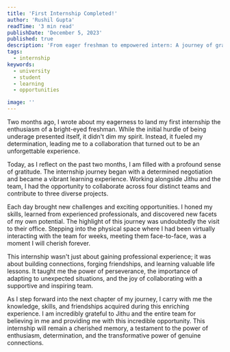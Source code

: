```yaml
---
title: 'First Internship Completed!'
author: 'Rushil Gupta'
readTime: '3 min read'
publishDate: 'December 5, 2023'
published: true
description: 'From eager freshman to empowered intern: A journey of gratitude filled with collaboration, learning, and unforgettable connections.'
tags:
  - internship
keywords:
  - university
  - student
  - learning
  - opportunities

image: ''
---
```


<BlogInfo frontmatter={frontmatter} />

Two months ago, I wrote about my eagerness to land my first internship the enthusiasm of a bright-eyed freshman. While the initial hurdle of being
underage presented itself, it didn't dim my spirit. Instead, it fueled my determination, leading me to a collaboration that turned out to be an
unforgettable experience.

Today, as I reflect on the past two months, I am filled with a profound sense of gratitude. The internship journey began with a determined negotiation
and became a vibrant learning experience. Working alongside Jithu and the team, I had the opportunity to collaborate across four distinct teams and
contribute to three diverse projects.

Each day brought new challenges and exciting opportunities. I honed my skills, learned from experienced professionals, and discovered new facets of my
own potential. The highlight of this journey was undoubtedly the visit to their office. Stepping into the physical space where I had been virtually
interacting with the team for weeks, meeting them face-to-face, was a moment I will cherish forever.

This internship wasn't just about gaining professional experience; it was about building connections, forging friendships, and learning valuable life
lessons. It taught me the power of perseverance, the importance of adapting to unexpected situations, and the joy of collaborating with a supportive
and inspiring team.

As I step forward into the next chapter of my journey, I carry with me the knowledge, skills, and friendships acquired during this enriching
experience. I am incredibly grateful to Jithu and the entire team for believing in me and providing me with this incredible opportunity. This
internship will remain a cherished memory, a testament to the power of enthusiasm, determination, and the transformative power of genuine connections.
